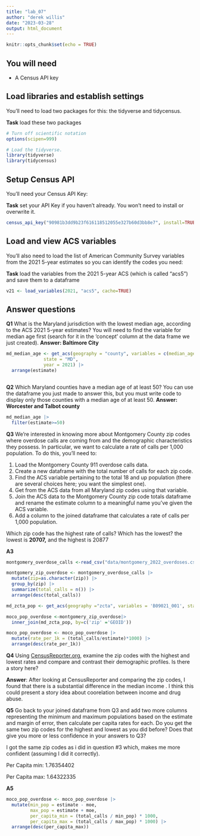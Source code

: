 ```yaml
---
title: "lab_07"
author: "derek willis"
date: "2023-03-28"
output: html_document
---
```


```r
knitr::opts_chunk$set(echo = TRUE)
```

## You will need

-   A Census API key

## Load libraries and establish settings

You'll need to load two packages for this: the tidyverse and tidycensus.

**Task** load these two packages

```r
# Turn off scientific notation
options(scipen=999)

# Load the tidyverse.
library(tidyverse)
library(tidycensus)
```

## Setup Census API

You'll need your Census API Key:

**Task** set your API Key if you haven't already. You won't need to install or overwrite it.

```r
census_api_key("90981b3dd9b23f616118512055e327b60d3bb8e7", install=TRUE, overwrite=TRUE)
```

## Load and view ACS variables

You'll also need to load the list of American Community Survey variables from the 2021 5-year estimates so you can identify the codes you need:

**Task** load the variables from the 2021 5-year ACS (which is called "acs5") and save them to a dataframe

```r
v21 <- load_variables(2021, "acs5", cache=TRUE)
```

## Answer questions

**Q1** What is the Maryland jurisdiction with the lowest median age, according to the ACS 2021 5-year estimates? You will need to find the variable for median age first (search for it in the 'concept' column at the data frame we just created). **Answer: Baltimore City**

```r
md_median_age <- get_acs(geography = "county", variables = c(median_age = "B01002_001"),
              state = "MD",
              year = 2021) |>
  arrange(estimate)



```

**Q2** Which Maryland counties have a median age of at least 50? You can use the dataframe you just made to answer this, but you must write code to display only those counties with a median age of at least 50. **Answer: Worcester and Talbot county**

```r
md_median_age |>
  filter(estimate>=50)
```

**Q3** We're interested in knowing more about Montgomery County zip codes where overdose calls are coming from and the demographic characteristics they possess. In particular, we want to calculate a rate of calls per 1,000 population. To do this, you'll need to:

1.  Load the Montgomery County 911 overdose calls data.
2.  Create a new dataframe with the total number of calls for each zip code.
3.  Find the ACS variable pertaining to the total 18 and up population (there are several choices here; you want the simplest one).
4.  Get from the ACS data from all Maryland zip codes using that variable.
5.  Join the ACS data to the Montgomery County zip code totals dataframe and rename the estimate column to a meaningful name you've given the ACS variable.
6.  Add a column to the joined dataframe that calculates a rate of calls per 1,000 population.

Which zip code has the highest rate of calls? Which has the lowest? the lowest is **20707,** and the highest is 20877

**A3**

```r
montgomery_overdose_calls <-read_csv("data/montgomery_2022_overdoses.csv")

montgomery_zip_overdose <- montgomery_overdose_calls |> 
  mutate(zip=as.character(zip)) |>
  group_by(zip) |>
  summarize(total_calls = n()) |>
  arrange(desc(total_calls))

md_zcta_pop <- get_acs(geography ="zcta", variables = 'B09021_001', state = 'MD', year = 2019)

moco_pop_overdose <-montgomery_zip_overdose|> 
  inner_join(md_zcta_pop, by=c('zip' ='GEOID')) 

moco_pop_overdose <- moco_pop_overdose |>
  mutate(rate_per_1k = (total_calls/estimate)*1000) |>
  arrange(desc(rate_per_1k))
```

**Q4** Using [CensusReporter.org](https://censusreporter.org/), examine the zip codes with the highest and lowest rates and compare and contrast their demographic profiles. Is there a story here?

**Answer**: After looking at CensusReporter and comparing the zip codes, I found that there is a substantial difference in the median income . I think this could present a story idea about coorelation between income and drug abuse.

**Q5** Go back to your joined dataframe from Q3 and add two more columns representing the minimum and maximum populations based on the estimate and margin of error, then calculate per capita rates for each. Do you get the same two zip codes for the highest and lowest as you did before? Does that give you more or less confidence in your answers to Q3?

I got the same zip codes as i did in question #3 which, makes me more confident (assuming I did it correctly).

Per Capita min: 1.76354402

Per Capita max: 1.64322335

**A5**

```r
moco_pop_overdose <- moco_pop_overdose |>
  mutate(min_pop = estimate - moe,
         max_pop = estimate + moe,
         per_capita_min = (total_calls / min_pop) * 1000,
         per_capita_max = (total_calls / max_pop) * 1000) |>
  arrange(desc(per_capita_max))

```
